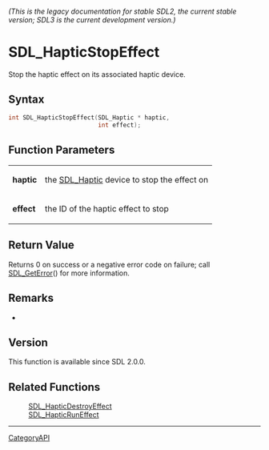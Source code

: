 ====== (This is the legacy documentation for stable SDL2, the current stable version; SDL3 is the current development version.) ======
= SDL_HapticStopEffect =

Stop the haptic effect on its associated haptic device.

== Syntax ==

<syntaxhighlight lang='c'>
int SDL_HapticStopEffect(SDL_Haptic * haptic,
                         int effect);
</syntaxhighlight>

== Function Parameters ==

{|
|'''haptic'''
|the [[SDL_Haptic]] device to stop the effect on
|-
|'''effect'''
|the ID of the haptic effect to stop
|}

== Return Value ==

Returns 0 on success or a negative error code on failure; call
[[SDL_GetError]]() for more information.

== Remarks ==

*

== Version ==

This function is available since SDL 2.0.0.

== Related Functions ==

:[[SDL_HapticDestroyEffect]]
:[[SDL_HapticRunEffect]]

----
[[CategoryAPI]]


